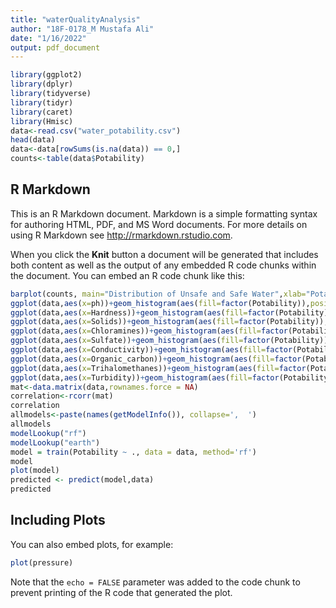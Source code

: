 ```yaml
---
title: "waterQualityAnalysis"
author: "18F-0178_M Mustafa Ali"
date: "1/16/2022"
output: pdf_document
---
```


```r
library(ggplot2)
library(dplyr)
library(tidyverse)
library(tidyr)
library(caret)
library(Hmisc)
data<-read.csv("water_potability.csv")
head(data)
data<-data[rowSums(is.na(data)) == 0,]
counts<-table(data$Potability)
```

## R Markdown

This is an R Markdown document. Markdown is a simple formatting syntax for authoring HTML, PDF, and MS Word documents. For more details on using R Markdown see <http://rmarkdown.rstudio.com>.

When you click the **Knit** button a document will be generated that includes both content as well as the output of any embedded R code chunks within the document. You can embed an R code chunk like this:

```r
barplot(counts, main="Distribution of Unsafe and Safe Water",xlab="Potability",col=counts)
ggplot(data,aes(x=ph))+geom_histogram(aes(fill=factor(Potability)),position ="identity")+labs(fill="Potability",y="Count")
ggplot(data,aes(x=Hardness))+geom_histogram(aes(fill=factor(Potability)),position ="identity",binwidth=5)+labs(fill="Potability",y="Count")
ggplot(data,aes(x=Solids))+geom_histogram(aes(fill=factor(Potability)),position ="identity")+labs(fill="Potability",y="Count")
ggplot(data,aes(x=Chloramines))+geom_histogram(aes(fill=factor(Potability)),position ="identity")+labs(fill="Potability",y="Count")
ggplot(data,aes(x=Sulfate))+geom_histogram(aes(fill=factor(Potability)),position ="identity")+labs(fill="Potability",y="Count")
ggplot(data,aes(x=Conductivity))+geom_histogram(aes(fill=factor(Potability)),position ="identity")+labs(fill="Potability",y="Count")
ggplot(data,aes(x=Organic_carbon))+geom_histogram(aes(fill=factor(Potability)),position ="identity")+labs(fill="Potability",y="Count")
ggplot(data,aes(x=Trihalomethanes))+geom_histogram(aes(fill=factor(Potability)),position ="identity")+labs(fill="Potability",y="Count")
ggplot(data,aes(x=Turbidity))+geom_histogram(aes(fill=factor(Potability)),position ="identity")+labs(fill="Potability",y="Count")
mat<-data.matrix(data,rownames.force = NA)
correlation<-rcorr(mat)
correlation
allmodels<-paste(names(getModelInfo()), collapse=',  ')
allmodels
modelLookup("rf")
modelLookup("earth")
model = train(Potability ~ ., data = data, method='rf')
model
plot(model)
predicted <- predict(model,data)
predicted
```

## Including Plots

You can also embed plots, for example:

```r
plot(pressure)
```

Note that the `echo = FALSE` parameter was added to the code chunk to prevent printing of the R code that generated the plot.

